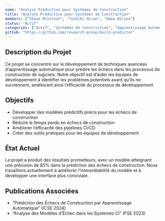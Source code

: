 ```yaml
---
name: "Analyse Prédictive pour Systèmes de Construction"
title: "Analyse Prédictive pour Systèmes de Construction"
members: ["Shane McIntosh", "Toshiki Hirao", "Emma Wilson"]
status: "Actif"
categories: ["Actif", "Systèmes de Construction", "Apprentissage Automatique"]
github: "https://github.com/research-group/build-predictor"
---
```


## Description du Projet

Ce projet se concentre sur le développement de techniques avancées d'apprentissage automatique pour prédire les échecs dans les processus de construction de logiciels. Notre objectif est d'aider les équipes de développement à identifier les problèmes potentiels avant qu'ils ne surviennent, améliorant ainsi l'efficacité du processus de développement.

## Objectifs

- Développer des modèles prédictifs précis pour les échecs de construction
- Réduire le temps perdu en échecs de construction
- Améliorer l'efficacité des pipelines CI/CD
- Créer des outils pratiques pour les équipes de développement

## État Actuel

Le projet a produit des résultats prometteurs, avec un modèle atteignant une précision de 85% dans la prédiction des échecs de construction. Nous travaillons actuellement à améliorer l'interprétabilité du modèle et à développer une interface plus conviviale.

## Publications Associées

- "Prédiction des Échecs de Construction par Apprentissage Automatique" (ICSE 2024)
- "Analyse des Modèles d'Échec dans les Systèmes CI" (FSE 2023)
